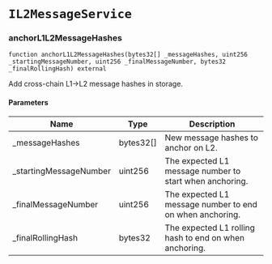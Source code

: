 # `IL2MessageService`

### anchorL1L2MessageHashes

```solidity
function anchorL1L2MessageHashes(bytes32[] _messageHashes, uint256 _startingMessageNumber, uint256 _finalMessageNumber, bytes32 _finalRollingHash) external
```

Add cross-chain L1->L2 message hashes in storage.

#### Parameters

| Name | Type | Description |
| ---- | ---- | ----------- |
| _messageHashes | bytes32[] | New message hashes to anchor on L2. |
| _startingMessageNumber | uint256 | The expected L1 message number to start when anchoring. |
| _finalMessageNumber | uint256 | The expected L1 message number to end on when anchoring. |
| _finalRollingHash | bytes32 | The expected L1 rolling hash to end on when anchoring. |

